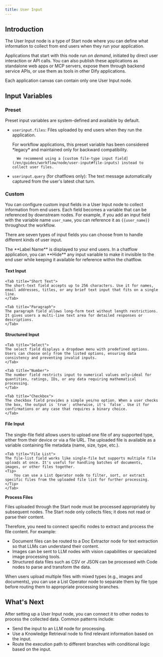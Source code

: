 ```yaml
---
title: User Input
---
```


## Introduction

The User Input node is a type of Start node where you can define what information to collect from end users when they run your application.

Applications that start with this node run *on demand*, initiated by direct user interaction or API calls. You can also publish these applications as standalone web apps or MCP servers, expose them through backend service APIs, or use them as tools in other Dify applications.

<Info>
    Each application canvas can contain only one User Input node.
</Info>

## Input Variables

### Preset

Preset input variables are system-defined and available by default.

- `userinput.files`: Files uploaded by end users when they run the application.

    <Note>
        For workflow applications, this preset variable has been considered *legacy* and maintained only for backward compatibility. 

        We recommend using a [custom file-type input field](/en/guides/workflow/node/user-input#file-inputs) instead to collect user files.
    </Note>

- `userinput.query` (for chatflows only): The text message automatically captured from the user's latest chat turn.

### Custom

You can configure custom input fields in a User Input node to collect information from end users. Each field becomes a variable that can be referenced by downstream nodes. For example, if you add an input field with the variable name `user_name`, you can reference it as `{{user_name}}` throughout the workflow.

There are seven types of input fields you can choose from to handle different kinds of user input.

<Info>
    The **Label Name** is displayed to your end users.
</Info>

<Tip>
    In a chatflow application, you can **Hide** any input variable to make it invisible to the end user while keeping it available for reference within the chatflow.
</Tip>

#### Text Input

<Tabs>

    <Tab title="Short Text">
    The short-text field accepts up to 256 characters. Use it for names, email addresses, titles, or any brief text input that fits on a single line.
    </Tab>

    <Tab title="Paragraph">
    The paragraph field allows long-form text without length restrictions. It gives users a multi-line text area for detailed responses or descriptions.
    </Tab>
</Tabs>

#### Structured Input

<Tabs>

    <Tab title="Select">
    The select field displays a dropdown menu with predefined options. Users can choose only from the listed options, ensuring data consistency and preventing invalid inputs.
    </Tab>

    <Tab title="Number">
    The number field restricts input to numerical values only—ideal for quantities, ratings, IDs, or any data requiring mathematical processing.
    </Tab>

    <Tab title="Checkbox">
    The checkbox field provides a simple yes/no option. When a user checks the box, the output is `true`; otherwise, it's `false`. Use it for confirmations or any case that requires a binary choice. 
    </Tab>
</Tabs>

#### File Input

<Tabs>
    <Tab title="Single File">
    The single-file field allows users to upload one file of any supported type, either from their device or via a file URL. The uploaded file is available as a variable containing file metadata (name, size, type, etc.).
    </Tab>

    <Tab title="File List">
    The file-list field works like single-file but supports multiple file uploads at once. It's useful for handling batches of documents, images, or other files together.
    <Tip>
        You can use a List Operator node to filter, sort, or extract specific files from the uploaded file list for further processing.
    </Tip>
    </Tab>
</Tabs>

**Process Files**

Files uploaded through the Start node must be processed appropriately by subsequent nodes. The Start node only collects files; it does not read or parse their content.

Therefore, you need to connect specific nodes to extract and process the file content. For example:

- Document files can be routed to a Doc Extractor node for text extraction so that LLMs can understand their content.
- Images can be sent to LLM nodes with vision capabilities or specialized image processing tools.
- Structured data files such as CSV or JSON can be processed with Code nodes to parse and transform the data.

<Tip>
    When users upload multiple files with mixed types (e.g., images and documents), you can use a List Operator node to separate them by file type before routing them to appropriate processing branches.
</Tip>

## What's Next

After setting up a User Input node, you can connect it to other nodes to process the collected data. Common patterns include:

- Send the input to an LLM node for processing.
- Use a Knowledge Retrieval node to find relevant information based on the input.
- Route the execution path to different branches with conditional logic based on the input.
